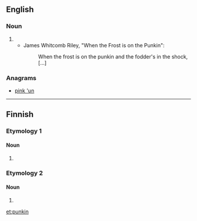 ==English==

===Noun===
{{en-noun|?}}

# {{eye dialect of|pumpkin}}
#* James Whitcomb Riley, "When the Frost is on the Punkin":
#*: When the frost is on the punkin and the fodder's in the shock, [...]

===Anagrams===
* [[pink 'un#English|pink 'un]]

----

==Finnish==

===Etymology 1===

====Noun====
{{infl|fi|noun form}}

# {{fi-form of|type=noun|case=genitive|pl=singular|punkki}}

===Etymology 2===

====Noun====
{{infl|fi|noun form}}

# {{fi-form of|type=noun|case=instructive|pl=plural|punkka}}

[[et:punkin]]